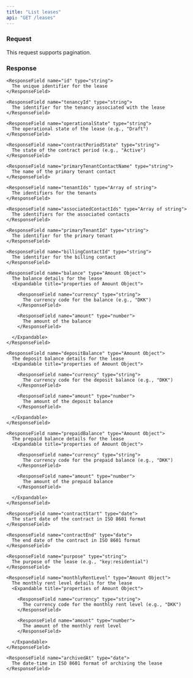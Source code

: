 ```yaml
---
title: "List leases"
api: "GET /leases"
---
```


### Request

This request supports pagination.

### Response

<ResponseField name="leases" type="array">
  <Expandable>

    <ResponseField name="id" type="string">
      The unique identifier for the lease
    </ResponseField>

    <ResponseField name="tenancyId" type="string">
      The identifier for the tenancy associated with the lease
    </ResponseField>

    <ResponseField name="operationalState" type="string">
      The operational state of the lease (e.g., "Draft")
    </ResponseField>

    <ResponseField name="contractPeriodState" type="string">
      The state of the contract period (e.g., "Active")
    </ResponseField>

    <ResponseField name="primaryTenantContactName" type="string">
      The name of the primary tenant contact
    </ResponseField>

    <ResponseField name="tenantIds" type="Array of string">
      The identifiers for the tenants
    </ResponseField>

    <ResponseField name="associatedContactIds" type="Array of string">
      The identifiers for the associated contacts
    </ResponseField>

    <ResponseField name="primaryTenantId" type="string">
      The identifier for the primary tenant
    </ResponseField>

    <ResponseField name="billingContactId" type="string">
      The identifier for the billing contact
    </ResponseField>

    <ResponseField name="balance" type="Amount Object">
      The balance details for the lease
      <Expandable title="properties of Amount Object">

        <ResponseField name="currency" type="string">
          The currency code for the balance (e.g., "DKK")
        </ResponseField>

        <ResponseField name="amount" type="number">
          The amount of the balance
        </ResponseField>

      </Expandable>
    </ResponseField>

    <ResponseField name="depositBalance" type="Amount Object">
      The deposit balance details for the lease
      <Expandable title="properties of Amount Object">

        <ResponseField name="currency" type="string">
          The currency code for the deposit balance (e.g., "DKK")
        </ResponseField>

        <ResponseField name="amount" type="number">
          The amount of the deposit balance
        </ResponseField>

      </Expandable>
    </ResponseField>

    <ResponseField name="prepaidBalance" type="Amount Object">
      The prepaid balance details for the lease
      <Expandable title="properties of Amount Object">

        <ResponseField name="currency" type="string">
          The currency code for the prepaid balance (e.g., "DKK")
        </ResponseField>

        <ResponseField name="amount" type="number">
          The amount of the prepaid balance
        </ResponseField>

      </Expandable>
    </ResponseField>

    <ResponseField name="contractStart" type="date">
      The start date of the contract in ISO 8601 format
    </ResponseField>

    <ResponseField name="contractEnd" type="date">
      The end date of the contract in ISO 8601 format
    </ResponseField>

    <ResponseField name="purpose" type="string">
      The purpose of the lease (e.g., "key:residential")
    </ResponseField>

    <ResponseField name="monthlyRentLevel" type="Amount Object">
      The monthly rent level details for the lease
      <Expandable title="properties of Amount Object">

        <ResponseField name="currency" type="string">
          The currency code for the monthly rent level (e.g., "DKK")
        </ResponseField>

        <ResponseField name="amount" type="number">
          The amount of the monthly rent level
        </ResponseField>

      </Expandable>
    </ResponseField>

    <ResponseField name="archivedAt" type="date">
      The date-time in ISO 8601 format of archiving the lease
    </ResponseField>

  </Expandable>
</ResponseField>
